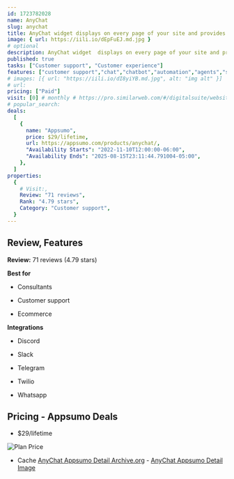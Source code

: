 ```yaml
---
id: 1723782028
name: AnyChat
slug: anychat
title: AnyChat widget displays on every page of your site and provides as many contact methods as you want
image: { url: https://iili.io/dEpFuEJ.md.jpg }
# optional
description: AnyChat widget  displays on every page of your site and provide as many contact methods as you wantYou can use any messenger that supports deeplinking technology
published: true
tasks: ["Customer support", "Customer experience"]
features: ["customer support","chat","chatbot","automation","agents","social media"]
# images: [{ url: "https://iili.io/dI8yiYB.md.jpg", alt: "img alt" }]
# url:
pricing: ["Paid"]
visit: [0] # monthly # https://pro.similarweb.com/#/digitalsuite/websiteanalysis/home
# popular_search:
deals:
  [
    {
      name: "Appsumo",
      price: $29/lifetime,
      url: https://appsumo.com/products/anychat/,
      "Availability Starts": "2022-11-10T12:00:00-06:00",
      "Availability Ends": "2025-08-15T23:11:44.791004-05:00",
    },
  ]
properties:
  {
    # Visit:,
    Review: "71 reviews",
    Rank: "4.79 stars",
    Category: "Customer support",
  }
---
```


## Review, Features

**Review:** 71 reviews (4.79 stars)

**Best for**

- Consultants

- Customer support

- Ecommerce

**Integrations**

- Discord

- Slack

- Telegram

- Twilio

- Whatsapp

## Pricing - Appsumo Deals

- $29/lifetime

<Img src="https://iili.io/dEpYfmF.png" alt="Plan Price" />

- Cache [AnyChat Appsumo Detail Archive.org](https://web.archive.org/web/*/https://appsumo.com/products/anychat/) - [AnyChat Appsumo Detail Image](https://iili.io/dEpYErl.png)
